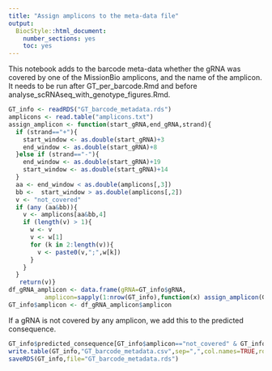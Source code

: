 ```yaml
---
title: "Assign amplicons to the meta-data file"
output:
  BiocStyle::html_document:
    number_sections: yes
    toc: yes  
---
```


This notebook adds to the barcode meta-data whether the gRNA was covered by one of the MissionBio amplicons, and the name of the amplicon. 
It needs to be run after GT_per_barcode.Rmd and before analyse_scRNAseq_with_genotype_figures.Rmd. 

```r
GT_info <- readRDS("GT_barcode_metadata.rds")
amplicons <- read.table("amplicons.txt")
assign_amplicon <- function(start_gRNA,end_gRNA,strand){
  if (strand=="+"){
    start_window <- as.double(start_gRNA)+3
    end_window <- as.double(start_gRNA)+8
  }else if (strand=="-"){
    end_window <- as.double(start_gRNA)+19
    start_window <- as.double(start_gRNA)+14
  }
  aa <- end_window < as.double(amplicons[,3])
  bb <-  start_window > as.double(amplicons[,2])
  v <- "not_covered"
  if (any (aa&bb)){
    v <- amplicons[aa&bb,4]
    if (length(v) > 1){
      w <- v
      v <- w[1]
      for (k in 2:length(v)){
        v <- paste0(v,";",w[k])
      }
    }
  }
   return(v)}
df_gRNA_amplicon <- data.frame(gRNA=GT_info$gRNA,
          amplicon=sapply(1:nrow(GT_info),function(x) assign_amplicon(GT_info$start[x],GT_info$end[x],GT_info$strand[x])))
GT_info$amplicon <- df_gRNA_amplicon$amplicon
```

If a gRNA is not covered by any amplicon, we add this to the predicted consequence. 

```r
GT_info$predicted_consequence[GT_info$amplicon=="not_covered" & GT_info$gene=="JAK1"] <- paste0(GT_info$predicted_consequence[GT_info$amplicon=="not_covered" & GT_info$gene=="JAK1"],";",GT_info$amplicon[GT_info$amplicon=="not_covered"& GT_info$gene=="JAK1"])
write.table(GT_info,"GT_barcode_metadata.csv",sep=",",col.names=TRUE,row.names=FALSE)
saveRDS(GT_info,file="GT_barcode_metadata.rds")

```